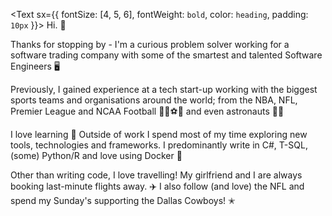 
<Text sx={{ fontSize: [4, 5, 6], fontWeight: `bold`, color: `heading`, padding: `10px` }}>
  Hi. 👋
</Text>

Thanks for stopping by - I'm a curious problem solver working for a software trading company with some of 
the smartest and talented Software Engineers 🖥️

Previously, I gained experience at a tech start-up working with the biggest sports teams and organisations 
around the world; from the NBA, NFL, Premier League and NCAA Football 🏀🏈⚽🏃‍ and even astronauts 🧑‍🚀

I love learning 🤟 Outside of work I spend most of my time exploring new tools, technologies and frameworks. 
I predominantly write in C#, T-SQL, (some) Python/R and love using Docker 🐳

Other than writing code, I love travelling! My girlfriend and I are always booking last-minute flights away. ✈️ 
I also follow (and love) the NFL and spend my Sunday's supporting the Dallas Cowboys! ✭

